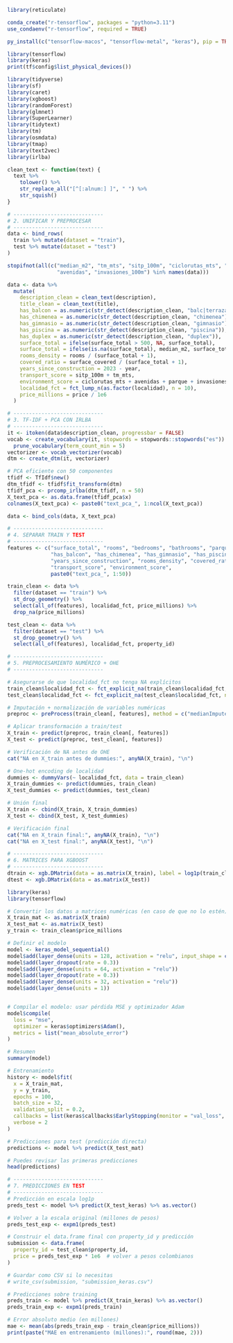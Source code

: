 
```r
library(reticulate)

conda_create("r-tensorflow", packages = "python=3.11")
use_condaenv("r-tensorflow", required = TRUE)

py_install(c("tensorflow-macos", "tensorflow-metal", "keras"), pip = TRUE)

library(tensorflow)
library(keras)
print(tf$config$list_physical_devices())

```

```r

library(tidyverse)
library(sf)
library(caret)
library(xgboost)
library(randomForest)
library(glmnet)
library(SuperLearner)
library(tidytext)
library(tm)
library(osmdata)
library(tmap)
library(text2vec)
library(irlba)

clean_text <- function(text) {
  text %>%
    tolower() %>%
    str_replace_all("[^[:alnum:] ]", " ") %>%
    str_squish()
}

# -----------------------------
# 2. UNIFICAR Y PREPROCESAR
# -----------------------------
data <- bind_rows(
  train %>% mutate(dataset = "train"),
  test %>% mutate(dataset = "test")
)

stopifnot(all(c("median_m2", "tm_mts", "sitp_100m", "ciclorutas_mts", "parque",
                "avenidas", "invasiones_100m") %in% names(data)))

data <- data %>%
  mutate(
    description_clean = clean_text(description),
    title_clean = clean_text(title),
    has_balcon = as.numeric(str_detect(description_clean, "balc|terraza")),
    has_chimenea = as.numeric(str_detect(description_clean, "chimenea")),
    has_gimnasio = as.numeric(str_detect(description_clean, "gimnasio")),
    has_piscina = as.numeric(str_detect(description_clean, "piscina")),
    has_duplex = as.numeric(str_detect(description_clean, "duplex")),
    surface_total = ifelse(surface_total > 500, NA, surface_total),
    surface_total = ifelse(is.na(surface_total), median_m2, surface_total),
    rooms_density = rooms / (surface_total + 1),
    covered_ratio = surface_covered / (surface_total + 1),
    years_since_construction = 2023 - year,
    transport_score = sitp_100m + tm_mts,
    environment_score = ciclorutas_mts + avenidas + parque + invasiones_100m,
    localidad_fct = fct_lump_n(as.factor(localidad), n = 10),
    price_millions = price / 1e6
  )

```

```r
# -----------------------------
# 3. TF-IDF + PCA CON IRLBA
# -----------------------------
it <- itoken(data$description_clean, progressbar = FALSE)
vocab <- create_vocabulary(it, stopwords = stopwords::stopwords("es")) %>%
  prune_vocabulary(term_count_min = 5)
vectorizer <- vocab_vectorizer(vocab)
dtm <- create_dtm(it, vectorizer)

# PCA eficiente con 50 componentes
tfidf <- TfIdf$new()
dtm_tfidf <- tfidf$fit_transform(dtm)
tfidf_pca <- prcomp_irlba(dtm_tfidf, n = 50)
X_text_pca <- as.data.frame(tfidf_pca$x)
colnames(X_text_pca) <- paste0("text_pca_", 1:ncol(X_text_pca))

data <- bind_cols(data, X_text_pca)
```

```r
# -----------------------------
# 4. SEPARAR TRAIN Y TEST
# -----------------------------
features <- c("surface_total", "rooms", "bedrooms", "bathrooms", "parqueaderos",
              "has_balcon", "has_chimenea", "has_gimnasio", "has_piscina", "has_duplex",
              "years_since_construction", "rooms_density", "covered_ratio",
              "transport_score", "environment_score",
              paste0("text_pca_", 1:50))

train_clean <- data %>%
  filter(dataset == "train") %>%
  st_drop_geometry() %>%
  select(all_of(features), localidad_fct, price_millions) %>%
  drop_na(price_millions)

test_clean <- data %>%
  filter(dataset == "test") %>%
  st_drop_geometry() %>%
  select(all_of(features), localidad_fct, property_id)
```

```r
# -----------------------------
# 5. PREPROCESAMIENTO NUMÉRICO + OHE
# -----------------------------

# Asegurarse de que localidad_fct no tenga NA explícitos
train_clean$localidad_fct <- fct_explicit_na(train_clean$localidad_fct, na_level = "missing")
test_clean$localidad_fct <- fct_explicit_na(test_clean$localidad_fct, na_level = "missing")

# Imputación + normalización de variables numéricas
preproc <- preProcess(train_clean[, features], method = c("medianImpute", "center", "scale", "YeoJohnson"))

# Aplicar transformación a train/test
X_train <- predict(preproc, train_clean[, features])
X_test <- predict(preproc, test_clean[, features])

# Verificación de NA antes de OHE
cat("NA en X_train antes de dummies:", anyNA(X_train), "\n")

# One-hot encoding de localidad
dummies <- dummyVars(~ localidad_fct, data = train_clean)
X_train_dummies <- predict(dummies, train_clean)
X_test_dummies <- predict(dummies, test_clean)

# Unión final
X_train <- cbind(X_train, X_train_dummies)
X_test <- cbind(X_test, X_test_dummies)

# Verificación final
cat("NA en X_train final:", anyNA(X_train), "\n")
cat("NA en X_test final:", anyNA(X_test), "\n")

# -----------------------------
# 6. MATRICES PARA XGBOOST
# -----------------------------
dtrain <- xgb.DMatrix(data = as.matrix(X_train), label = log1p(train_clean$price_millions))
dtest <- xgb.DMatrix(data = as.matrix(X_test))

```

```r
library(keras)
library(tensorflow)

# Convertir los datos a matrices numéricas (en caso de que no lo estén)
X_train_mat <- as.matrix(X_train)
X_test_mat <- as.matrix(X_test)
y_train <- train_clean$price_millions

# Definir el modelo
model <- keras_model_sequential()
model$add(layer_dense(units = 128, activation = "relu", input_shape = c(ncol(X_train_mat))))
model$add(layer_dropout(rate = 0.3))
model$add(layer_dense(units = 64, activation = "relu"))
model$add(layer_dropout(rate = 0.3))
model$add(layer_dense(units = 32, activation = "relu"))
model$add(layer_dense(units = 1))


# Compilar el modelo: usar pérdida MSE y optimizador Adam
model$compile(
  loss = "mse",
  optimizer = keras$optimizers$Adam(),
  metrics = list("mean_absolute_error")
)

# Resumen
summary(model)

# Entrenamiento
history <- model$fit(
  x = X_train_mat,
  y = y_train,
  epochs = 100,
  batch_size = 32,
  validation_split = 0.2,
  callbacks = list(keras$callbacks$EarlyStopping(monitor = "val_loss", patience = 10, restore_best_weights = TRUE)),
  verbose = 2
)

# Predicciones para test (predicción directa)
predictions <- model %>% predict(X_test_mat)

# Puedes revisar las primeras predicciones
head(predictions)
```


```r
# -----------------------------
# 7. PREDICCIONES EN TEST
# -----------------------------
# Predicción en escala log1p
preds_test <- model %>% predict(X_test_keras) %>% as.vector()

# Volver a la escala original (millones de pesos)
preds_test_exp <- expm1(preds_test)

# Construir el data.frame final con property_id y predicción
submission <- data.frame(
  property_id = test_clean$property_id,
  price = preds_test_exp * 1e6  # volver a pesos colombianos
)

# Guardar como CSV si lo necesitas
# write_csv(submission, "submission_keras.csv")

# Predicciones sobre training
preds_train <- model %>% predict(X_train_keras) %>% as.vector()
preds_train_exp <- expm1(preds_train)

# Error absoluto medio (en millones)
mae <- mean(abs(preds_train_exp - train_clean$price_millions))
print(paste("MAE en entrenamiento (millones):", round(mae, 2)))

```

